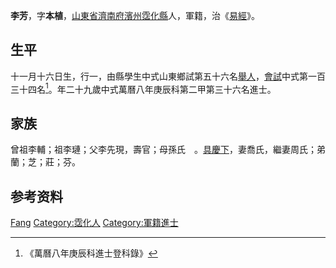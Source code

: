 {{Otheruses|other=名为李芳的其他人物|李芳}}
{{明清人物信息框
| 姓名 = 李芳
| 原名 =
| 圖片名稱= 
| 圖片大小 =
| 圖片說明 = 
| 最高職務 =
| 國家 = 大明 
| 爵位 =
| 籍貫 = [[山東省|山東省]][[濟南府|濟南府]][[濱州|濱州]][[霑化縣|霑化縣]]
| 族裔 = 
| 旗籍 = 
| 字號 = 
| 諡號 =
| 出生日期 = 十一月十六日
| 出生地點 =
| 逝世日期 = 
| 逝世地點 =
| 墓葬 =
| 配偶 = 喬氏周氏
| 親屬 = 曾祖李輔，祖李璉，父李先現，母孫氏　
| 出身 =
* 萬曆八年庚辰科進士
| 經歷 =
| 著作 =  
*
*
*
}}
'''李芳'''{{BD|1552年||1611年||}}，字'''本植'''，[[山東省|山東省]][[濟南府|濟南府]][[濱州|濱州]][[霑化縣|霑化縣]]人，軍籍，治《[[易經|易經]]》。

== 生平 ==
十一月十六日生，行一，由縣學生中式山東鄉試第五十六名[[舉人|舉人]]，[[會試|會試]]中式第一百三十四名<ref>《萬曆八年庚辰科進士登科錄》</ref>。年二十九歲中式萬曆八年庚辰科第二甲第三十六名進士。

== 家族 ==
曾祖李輔；祖李璉；父李先現，壽官；母孫氏　。[[具慶下|具慶下]]，妻喬氏，繼妻周氏；弟蘭；芝；莊；芬。

== 参考资料 ==
{{reflist}}

{{萬曆八年庚辰科殿试金榜}}

{{Authority control}}
{{DEFAULTSORT:Li李}}
[[Category:李姓|Fang]]
[[Category:霑化人|Category:霑化人]]
[[Category:軍籍進士|Category:軍籍進士]]


{{明朝人物小作品}}